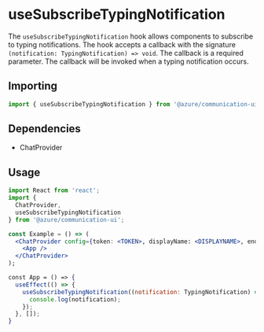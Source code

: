 
<Meta title="Hooks/Chat/useSubscribeTypingNotification" />

# useSubscribeTypingNotification

The `useSubscribeTypingNotification` hook allows components to subscribe to typing notifications. The hook accepts a
callback with the signature `(notification: TypingNotification) => void`. The callback is a required parameter. The
callback will be invoked when a typing notification occurs.

## Importing

```javascript
import { useSubscribeTypingNotification } from '@azure/communication-ui';
```

## Dependencies

- ChatProvider

## Usage

```jsx
import React from 'react';
import {
  ChatProvider,
  useSubscribeTypingNotification
} from '@azure/communication-ui';

const Example = () => (
  <ChatProvider config={token: <TOKEN>, displayName: <DISPLAYNAME>, endpointUrl: <URL>, threadId: <THREADID>}>
    <App />
  </ChatProvider>
);

const App = () => {
  useEffect(() => {
    useSubscribeTypingNotification((notification: TypingNotification) => {
      console.log(notification);
    });
  }, []);
}
```
